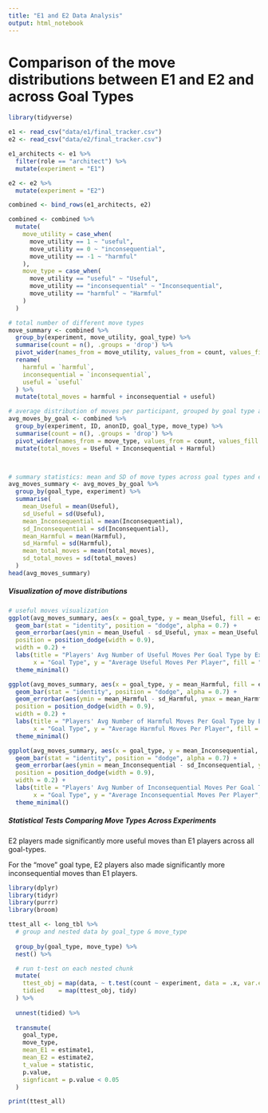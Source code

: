 ```yaml
---
title: "E1 and E2 Data Analysis"
output: html_notebook
---
```


# Comparison of the move distributions between E1 and E2 and across Goal Types

```r
library(tidyverse)

e1 <- read_csv("data/e1/final_tracker.csv")
e2 <- read_csv("data/e2/final_tracker.csv")

e1_architects <- e1 %>%
  filter(role == "architect") %>%
  mutate(experiment = "E1")

e2 <- e2 %>%
  mutate(experiment = "E2")

combined <- bind_rows(e1_architects, e2)

combined <- combined %>%
  mutate(
    move_utility = case_when(
      move_utility == 1 ~ "useful",
      move_utility == 0 ~ "inconsequential",
      move_utility == -1 ~ "harmful"
    ),
    move_type = case_when(
      move_utility == "useful" ~ "Useful",
      move_utility == "inconsequential" ~ "Inconsequential",
      move_utility == "harmful" ~ "Harmful"
    )
  )

# total number of different move types
move_summary <- combined %>%
  group_by(experiment, move_utility, goal_type) %>%
  summarise(count = n(), .groups = 'drop') %>%
  pivot_wider(names_from = move_utility, values_from = count, values_fill = 0) %>%
  rename(
    harmful = `harmful`,
    inconsequential = `inconsequential`,
    useful = `useful`
  ) %>%
  mutate(total_moves = harmful + inconsequential + useful)

# average distribution of moves per participant, grouped by goal type and experiment
avg_moves_by_goal <- combined %>%
  group_by(experiment, ID, anonID, goal_type, move_type) %>%
  summarise(count = n(), .groups = 'drop') %>%
  pivot_wider(names_from = move_type, values_from = count, values_fill = 0) %>%
  mutate(total_moves = Useful + Inconsequential + Harmful)



# summary statistics: mean and SD of move types across goal types and experiments
avg_moves_summary <- avg_moves_by_goal %>%
  group_by(goal_type, experiment) %>%
  summarise(
    mean_Useful = mean(Useful),
    sd_Useful = sd(Useful),
    mean_Inconsequential = mean(Inconsequential),
    sd_Inconsequential = sd(Inconsequential),
    mean_Harmful = mean(Harmful),
    sd_Harmful = sd(Harmful),
    mean_total_moves = mean(total_moves),
    sd_total_moves = sd(total_moves)
  )
head(avg_moves_summary)

```

##### Visualization of move distributions

```r
# useful moves visualization
ggplot(avg_moves_summary, aes(x = goal_type, y = mean_Useful, fill = experiment)) +
  geom_bar(stat = "identity", position = "dodge", alpha = 0.7) + 
  geom_errorbar(aes(ymin = mean_Useful - sd_Useful, ymax = mean_Useful + sd_Useful),
  position = position_dodge(width = 0.9),
  width = 0.2) +
  labs(title = "Players' Avg Number of Useful Moves Per Goal Type by Experiment",
       x = "Goal Type", y = "Average Useful Moves Per Player", fill = "Experiment" ) +
  theme_minimal()

ggplot(avg_moves_summary, aes(x = goal_type, y = mean_Harmful, fill = experiment)) +
  geom_bar(stat = "identity", position = "dodge", alpha = 0.7) +
  geom_errorbar(aes(ymin = mean_Harmful - sd_Harmful, ymax = mean_Harmful + sd_Harmful),
  position = position_dodge(width = 0.9),
  width = 0.2) +
  labs(title = "Players' Avg Number of Harmful Moves Per Goal Type by Experiment",
       x = "Goal Type", y = "Average Harmful Moves Per Player", fill = "Experiment") +
  theme_minimal()

ggplot(avg_moves_summary, aes(x = goal_type, y = mean_Inconsequential, fill = experiment)) +
  geom_bar(stat = "identity", position = "dodge", alpha = 0.7) +
  geom_errorbar(aes(ymin = mean_Inconsequential - sd_Inconsequential, ymax = mean_Inconsequential + sd_Inconsequential),
  position = position_dodge(width = 0.9),
  width = 0.2) +
  labs(title = "Players' Avg Number of Inconsequential Moves Per Goal Type by Experiment",
       x = "Goal Type", y = "Average Inconsequential Moves Per Player", fill = "Experiment") +
  theme_minimal()
```

##### Statistical Tests Comparing Move Types Across Experiments

E2 players made significantly more useful moves than E1 players across all goal-types. 

For the "move" goal type, E2 players also made significantly more inconsequential moves than E1 players. 

```r

library(dplyr)
library(tidyr)
library(purrr)
library(broom)

ttest_all <- long_tbl %>%
  # group and nested data by goal_type & move_type
  
  group_by(goal_type, move_type) %>%
  nest() %>%

  # run t-test on each nested chunk
  mutate(
    ttest_obj = map(data, ~ t.test(count ~ experiment, data = .x, var.equal = TRUE)),
    tidied    = map(ttest_obj, tidy)
  ) %>%
  
  unnest(tidied) %>%
  
  transmute(
    goal_type,
    move_type,
    mean_E1 = estimate1,
    mean_E2 = estimate2,
    t_value = statistic,
    p.value,
    signficant = p.value < 0.05
  )

print(ttest_all)






```